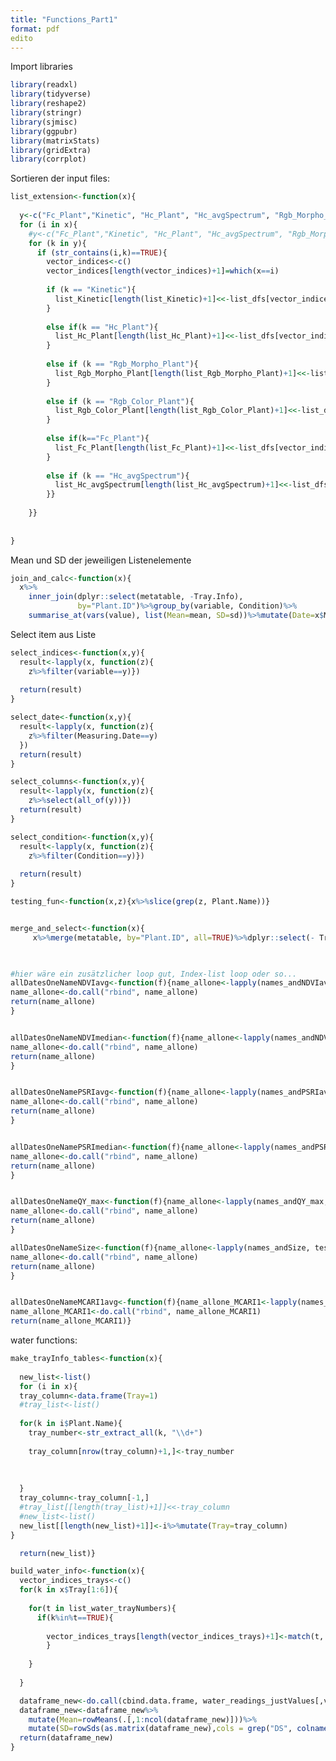 ```yaml
---
title: "Functions_Part1"
format: pdf
edito
---
```


Import libraries

```r
library(readxl)
library(tidyverse)
library(reshape2)
library(stringr)
library(sjmisc)
library(ggpubr)
library(matrixStats)
library(gridExtra)
library(corrplot)
```

Sortieren der input files:

```r

list_extension<-function(x){
  
  y<-c("Fc_Plant","Kinetic", "Hc_Plant", "Hc_avgSpectrum", "Rgb_Morpho_Plant","Rgb_Color_Plant" )
  for (i in x){
    #y<-c("Fc_Plant","Kinetic", "Hc_Plant", "Hc_avgSpectrum", "Rgb_Morpho_Plant","Rgb_Color_Plant" )
    for (k in y){
      if (str_contains(i,k)==TRUE){
        vector_indices<-c()
        vector_indices[length(vector_indices)+1]=which(x==i)
        
        if (k == "Kinetic"){
          list_Kinetic[length(list_Kinetic)+1]<<-list_dfs[vector_indices]
        }
        
        else if(k == "Hc_Plant"){
          list_Hc_Plant[length(list_Hc_Plant)+1]<<-list_dfs[vector_indices]
        }
        
        else if (k == "Rgb_Morpho_Plant"){
          list_Rgb_Morpho_Plant[length(list_Rgb_Morpho_Plant)+1]<<-list_dfs[vector_indices]
        }
        
        else if (k == "Rgb_Color_Plant"){
          list_Rgb_Color_Plant[length(list_Rgb_Color_Plant)+1]<<-list_dfs[vector_indices]
        }
        
        else if(k=="Fc_Plant"){
          list_Fc_Plant[length(list_Fc_Plant)+1]<<-list_dfs[vector_indices]
        }
        
        else if (k == "Hc_avgSpectrum"){
          list_Hc_avgSpectrum[length(list_Hc_avgSpectrum)+1]<<-list_dfs[vector_indices]
        }}   
      
    }}
  
  
}
```

Mean und SD der jeweiligen Listenelemente

```r

join_and_calc<-function(x){
  x%>%
    inner_join(dplyr::select(metatable, -Tray.Info),
               by="Plant.ID")%>%group_by(variable, Condition)%>%
    summarise_at(vars(value), list(Mean=mean, SD=sd))%>%mutate(Date=x$Measuring.Date[1])}

```

Select item aus Liste

```r
select_indices<-function(x,y){
  result<-lapply(x, function(z){
    z%>%filter(variable==y)})
   
  return(result)
}

select_date<-function(x,y){
  result<-lapply(x, function(z){
    z%>%filter(Measuring.Date==y)
  })
  return(result)
}

select_columns<-function(x,y){
  result<-lapply(x, function(z){
    z%>%select(all_of(y))})
  return(result)
}

select_condition<-function(x,y){
  result<-lapply(x, function(z){
    z%>%filter(Condition==y)})
  
  return(result)
}

```

```r
testing_fun<-function(x,z){x%>%slice(grep(z, Plant.Name))}


merge_and_select<-function(x){
     x%>%merge(metatable, by="Plant.ID", all=TRUE)%>%dplyr::select(- Tray.Info)}

 
```

```r
#hier wäre ein zusätzlicher loop gut, Index-list loop oder so...
allDatesOneNameNDVIavg<-function(f){name_allone<-lapply(names_andNDVIavg, testing_fun, z=f)
name_allone<-do.call("rbind", name_allone)
return(name_allone)
}


allDatesOneNameNDVImedian<-function(f){name_allone<-lapply(names_andNDVImedian, testing_fun, z=f)
name_allone<-do.call("rbind", name_allone)
return(name_allone)
}


allDatesOneNamePSRIavg<-function(f){name_allone<-lapply(names_andPSRIavg, testing_fun, z=f)
name_allone<-do.call("rbind", name_allone)
return(name_allone)
}


allDatesOneNamePSRImedian<-function(f){name_allone<-lapply(names_andPSRImedian, testing_fun, z=f)
name_allone<-do.call("rbind", name_allone)
return(name_allone)
}


allDatesOneNameQY_max<-function(f){name_allone<-lapply(names_andQY_max, testing_fun, z=f)
name_allone<-do.call("rbind", name_allone)
return(name_allone)
}

allDatesOneNameSize<-function(f){name_allone<-lapply(names_andSize, testing_fun, z=f)
name_allone<-do.call("rbind", name_allone)
return(name_allone)
}


allDatesOneNameMCARI1avg<-function(f){name_allone_MCARI1<-lapply(names_andMCARI1avg, testing_fun, z=f)
name_allone_MCARI1<-do.call("rbind", name_allone_MCARI1)
return(name_allone_MCARI1)}

```

water functions:

```r


make_trayInfo_tables<-function(x){
  
  new_list<-list()
  for (i in x){
  tray_column<-data.frame(Tray=1)
  #tray_list<-list()
  
  for(k in i$Plant.Name){
    tray_number<-str_extract_all(k, "\\d+")
    
    tray_column[nrow(tray_column)+1,]<-tray_number
    
    
    
  }
  tray_column<-tray_column[-1,]
  #tray_list[[length(tray_list)+1]]<<-tray_column
  #new_list<-list()
  new_list[[length(new_list)+1]]<-i%>%mutate(Tray=tray_column)
}

  return(new_list)}
```

```r

build_water_info<-function(x){
  vector_indices_trays<-c()
  for(k in x$Tray[1:6]){
    
    for(t in list_water_trayNumbers){
      if(k%in%t==TRUE){
       
        vector_indices_trays[length(vector_indices_trays)+1]<-match(t, list_water_trayNumbers)
        }
      
    }
    
  }

  dataframe_new<-do.call(cbind.data.frame, water_readings_justValues[,vector_indices_trays])
  dataframe_new<-dataframe_new%>%
    mutate(Mean=rowMeans(.[,1:ncol(dataframe_new)]))%>%
    mutate(SD=rowSds(as.matrix(dataframe_new),cols = grep("DS", colnames(dataframe_new))))%>%mutate(Date=water_readings_DSOnly$Dates)%>%relocate(Date)
  return(dataframe_new)
}

```
